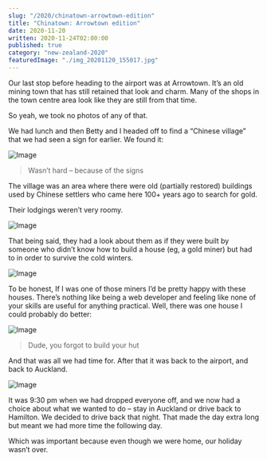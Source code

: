 ```yaml
---
slug: "/2020/chinatown-arrowtown-edition"
title: "Chinatown: Arrowtown edition"
date: 2020-11-20
written: 2020-11-24T02:00:00
published: true
category: "new-zealand-2020"
featuredImage: "./img_20201120_155017.jpg"
---
```


Our last stop before heading to the airport was at Arrowtown. It’s an old mining town that has still retained that look and charm. Many of the shops in the town centre area look like they are still from that time.

So yeah, we took no photos of any of that.

We had lunch and then Betty and I headed off to find a “Chinese village” that we had seen a sign for earlier. We found it:

![Image](img_20201120_153832.jpg)

> Wasn’t hard – because of the signs

The village was an area where there were old (partially restored) buildings used by Chinese settlers who came here 100+ years ago to search for gold.

Their lodgings weren’t very roomy.

![Image](img_20201120_154556.jpg)

That being said, they had a look about them as if they were built by someone who didn’t know how to build a house (eg, a gold miner) but had to in order to survive the cold winters.

![Image](img_20201120_154814.jpg)

To be honest, If I was one of those miners I’d be pretty happy with these houses. There’s nothing like being a web developer and feeling like none of your skills are useful for anything practical. Well, there was one house I could probably do better:

![Image](img_20201120_155017.jpg)

> Dude, you forgot to build your hut

And that was all we had time for. After that it was back to the airport, and back to Auckland.

![Image](img_20201120_195104.jpg)

It was 9:30 pm when we had dropped everyone off, and we now had a choice about what we wanted to do – stay in Auckland or drive back to Hamilton. We decided to drive back that night. That made the day extra long but meant we had more time the following day.

Which was important because even though we were home, our holiday wasn’t over.